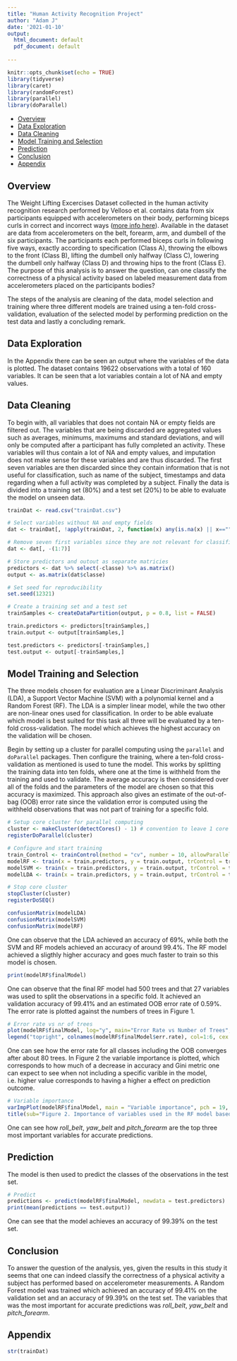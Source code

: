 ```yaml
---
title: "Human Activity Recognition Project"
author: "Adam J"
date: '2021-01-10'
output:
  html_document: default
  pdf_document: default
  
---
```


```r
knitr::opts_chunk$set(echo = TRUE)
library(tidyverse)
library(caret)
library(randomForest)
library(parallel)
library(doParallel)
```

- [Overview](#overview)  
- [Data Exploration](#data-exploration)  
- [Data Cleaning](#data-cleaning)  
- [Model Training and Selection](#model-training-and-selection)  
- [Prediction](#prediction)  
- [Conclusion](#conclusion)  
- [Appendix](#appendix)  

## Overview
The Weight Lifting Excercises Dataset collected in the human activity recognition research performed by Velloso et al. contains data from six participants equipped with accelerometers on their body, performing biceps curls in correct and incorrect ways ([more info here](http://web.archive.org/web/20161224072740/http:/groupware.les.inf.puc-rio.br/har)). Available in the dataset are data from accelerometers on the belt, forearm, arm, and dumbell of the six participants. The participants each performed biceps curls in following five ways, exactly according to specification (Class A), throwing the elbows to the front (Class B), lifting the dumbell only halfway (Class C), lowering the dumbell only halfway (Class D) and throwing hips to the front (Class E). The purpose of this analysis is to answer the question, can one classify the correctness of a physical activity based on labeled measurement data from accelerometers placed on the participants bodies? 

The steps of the analysis are cleaning of the data, model selection and training where three different models are trained using a ten-fold cross-validation, evaluation of the selected model by performing prediction on the test data and lastly a concluding remark.

## Data Exploration

In the Appendix there can be seen an output where the variables of the data is plotted. The dataset contains 19622 observations with a total of 160 variables. It can be seen that a lot variables contain a lot of NA and empty values.

## Data Cleaning

To begin with, all variables that does not contain NA or empty fields are filtered out. The variables that are being discarded are aggregated values such as averages, minimums, maximums and standard deviations, and will only be computed after a participant has fully completed an activity. These variables will thus contain a lot of NA and empty values, and imputation does not make sense for these variables and are thus discarded. The first seven variables are then discarded since they contain information that is not useful for classification, such as name of the subject, timestamps and data regarding when a full activity was completed by a subject. Finally the data is divided into a training set (80%) and a test set (20%) to be able to evaluate the model on unseen data.

```r

trainDat <- read.csv("trainDat.csv")

# Select variables without NA and empty fields
dat <- trainDat[, !apply(trainDat, 2, function(x) any(is.na(x) || x==""))]

# Remove seven first variables since they are not relevant for classification
dat <- dat[, -(1:7)]

# Store predictors and outout as separate matricies
predictors <- dat %>% select(-classe) %>% as.matrix()
output <- as.matrix(dat$classe)

# Set seed for reproducibility
set.seed(12321)

# Create a training set and a test set
trainSamples <- createDataPartition(output, p = 0.8, list = FALSE)

train.predictors <- predictors[trainSamples,]
train.output <- output[trainSamples,]

test.predictors <- predictors[-trainSamples,]
test.output <- output[-trainSamples,]

```

## Model Training and Selection

The three models chosen for evaluation are a Linear Discriminant Analysis (LDA), a Support Vector Machine (SVM) with a polynomial kernel and a Random Forest (RF). The LDA is a simpler linear model, while the two other are non-linear ones used for classification. In order to be able evaluate which model is best suited for this task all three will be evaluated by a ten-fold cross-validation. The model which achieves the highest accuracy on the validation will be chosen.

Begin by setting up a cluster for parallel computing using the `parallel` and `doParallel` packages. Then configure the training, where a ten-fold cross-validation as mentioned is used to tune the model. This works by splitting the training data into ten folds, where one at the time is withheld from the training and used to validate. The average accuracy is then considered over all of the folds and the parameters of the model are chosen so that this accuracy is maximized. This approach also gives an estimate of the out-of-bag (OOB) error rate since the validation error is computed using the withheld observations that was not part of training for a specific fold.

```r
# Setup core cluster for parallel computing
cluster <- makeCluster(detectCores() - 1) # convention to leave 1 core for OS
registerDoParallel(cluster)

# Configure and start training
train_Control <- trainControl(method = "cv", number = 10, allowParallel = TRUE, savePredictions = TRUE)
modelRF <- train(x = train.predictors, y = train.output, trControl = train_Control, method = "rf", importance = TRUE)
modelSVM <- train(x = train.predictors, y = train.output, trControl = train_Control, method = "svmPoly", preProcess = c("center","scale"))
modelLDA <- train(x = train.predictors, y = train.output, trControl = train_Control, method = "lda", preProcess = c("center","scale"))

# Stop core cluster
stopCluster(cluster)
registerDoSEQ()

```

```r
confusionMatrix(modelLDA)
confusionMatrix(modelSVM)
confusionMatrix(modelRF)
```

One can observe that the LDA achieved an accuracy of 69%, while both the SVM and RF models achieved an accuracy of around 99.4%. The RF model achieved a sligthly higher accuracy and goes much faster to train so this model is chosen.

```r
print(modelRF$finalModel)
```

One can observe that the final RF model had 500 trees and that 27 variables was used to split the observations in a specific fold. It achieved an validation accuracy of 99.41% and an estimated OOB error rate of 0.59%. The error rate is plotted against the numbers of trees in Figure 1.

```r
# Error rate vs nr of trees
plot(modelRF$finalModel, log="y", main="Error Rate vs Number of Trees", sub="Figure 1. Error rate versus the number of trees used in RF model.", lty=1, lwd=2)
legend("topright", colnames(modelRF$finalModel$err.rate), col=1:6, cex = 0.8, fill=1:6)

```

One can see how the error rate for all classes including the OOB converges after about 80 trees. In Figure 2 the variable importance is plotted, which corresponds to how much of a decrease in accuracy and Gini metric one can expect to see when not including a specific varible in the model, i.e. higher value corresponds to having a higher a effect on prediction outcome.

```r
# Variable importance
varImpPlot(modelRF$finalModel, main = "Variable importance", pch = 19, color = "steelblue", n.var = 10)
title(sub="Figure 2. Importance of variables used in the RF model based on accuracy and gini metrics.", line = 4.1)

```

One can see how *roll_belt*, *yaw_belt* and *pitch_forearm* are the top three most important variables for accurate predictions.

## Prediction

The model is then used to predict the classes of the observations in the test set.

```r
# Predict
predictions <- predict(modelRF$finalModel, newdata = test.predictors)
print(mean(predictions == test.output))

```

One can see that the model achieves an accuracy of 99.39% on the test set.

## Conclusion

To answer the question of the analysis, yes, given the results in this study it seems that one can indeed classify the correctness of a physical activity a subject has performed based on accelerometer measurements. A Random Forest model was trained which achieved an accuracy of 99.41% on the validation set and an accuracy of 99.39% on the test set. The variables that was the most important for accurate predictions was *roll_belt*, *yaw_belt* and *pitch_forearm*.



## Appendix

```r
str(trainDat)
```





